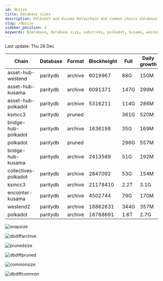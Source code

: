 ```yaml
---
id: dbsize
title: Database sizes
description: Polkadot and Kusama Relaychain and common chains database sizes
slug: /dbsize
sidebar_position: 4
keywords: [database, database size, substrate, polkadot, kusama, westend]
---
```



Last update: Thu 28 Dec

| Chain    | Database   | Format | Blockheight | Full         | Daily growth |
| ------------------------| ----------- | -------- | ------- | ---------- | ----- | 
| asset-hub-westend | paritydb | archive | 6019967 | 88G | 150M |
| asset-hub-kusama | paritydb | archive | 6091371 | 147G | 299M |
| asset-hub-polkadot | paritydb | archive | 5316211 | 114G | 286M |
| ksmcc3 | paritydb | pruned |  | 361G | 520M |
| bridge-hub-polkadot | paritydb | archive | 1636198 | 35G | 169M |
| polkadot | paritydb | pruned |  | 296G | 557M |
| bridge-hub-kusama | paritydb | archive | 2413589 | 51G | 192M |
| collectives-polkadot | paritydb | archive | 2847092 | 53G | 154M |
| ksmcc3 | paritydb | archive | 21178410 | 2.2T | 3.1G |
| encointer-kusama | paritydb | archive | 4502744 | 79G | 170M |
| westend2 | paritydb | archive | 18862631 | 344G | 357M |
| polkadot | paritydb | archive | 18788691 | 1.6T | 2.7G |

![snapsize](/img/archivesize.png)

![dbdiffarchive](/img/dbdiffrelay.png)

![prunedsize](/img/prunedsize.png)

![dbdiffpruned](/img/dbdiffpruned.png)

![commonsize](/img/commonsize.png)

![dbdiffcommon](/img/dbdiffcommon.png)
